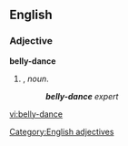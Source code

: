 ==English==

===Adjective===
'''belly-dance'''

# {{form of|Attributive form|[[belly dance]]|nodot=1}}, ''noun''.
#:'''''belly-dance''' expert''
{{anagrams:en/abcdeellny}}
[[Category:English adjectives]]

[[vi:belly-dance]]